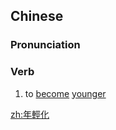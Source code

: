 {{also|年轻化}}
==Chinese==
{{zh-forms|s=年轻化|type=21}}

===Pronunciation===
{{zh-pron
|m=niánqīnghuà
|c=nin4 heng1 faa3,nin4 hing1 faa3
|cat=v
}}

===Verb===
{{zh-verb}}

# to [[become]] [[younger]]

[[zh:年輕化]]
